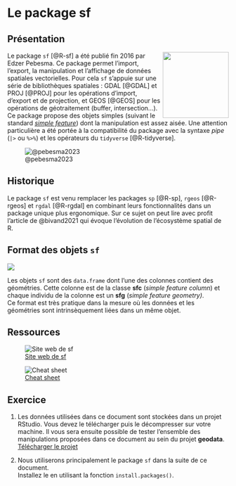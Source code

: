 # Le package sf


## Présentation

<img src="img/sf.gif" align="right" width="150"/> 
Le package `sf` [@R-sf] a été publié fin 2016 par Edzer Pebesma.
Ce package permet l'import, l'export, la manipulation et l'affichage de données spatiales vectorielles. Pour cela `sf` s'appuie sur une série de bibliothèques spatiales : GDAL [@GDAL] et PROJ [@PROJ] pour les opérations d'import, d'export et de projection, et GEOS [@GEOS] pour les opérations de géotraitement (buffer, intersection...).   
Ce package propose des objets simples (suivant le standard [*simple feature*](https://en.wikipedia.org/wiki/Simple_Features)) dont la manipulation est assez aisée. Une attention particulière a été portée à la compatibilité du package avec la syntaxe *pipe* (`|>` ou `%>%`) et les opérateurs du `tidyverse` [@R-tidyverse].


![@pebesma2023](img/sf_deps.png)



:::{.callout-note}
## Historique
Le package `sf` est venu remplacer les packages `sp` [@R-sp], `rgeos` [@R-rgeos] et `rgdal` [@R-rgdal] en combinant leurs fonctionnalités dans un package unique plus ergonomique. Sur ce sujet on peut lire avec profit l'article de @bivand2021 qui évoque l'évolution de l'écosystème spatial de R. 
:::


## Format des objets `sf`

![](img/sf.png)

Les objets `sf` sont des `data.frame` dont l'une des colonnes contient des géométries. Cette colonne est de la classe **sfc** (*simple feature column*) et chaque individu de la colonne est un **sfg** (*simple feature geometry)*.   
Ce format est très pratique dans la mesure où les données et les géométries sont intrinsèquement liées dans un même objet. 


## Ressources

::: {layout="[[1,1], [1,1]]"}

![[Site web de sf](https://r-spatial.github.io/sf/)](img/sf_web.png)

![[Cheat sheet](https://raw.githubusercontent.com/rstudio/cheatsheets/4cfbc4c7ec5857b524473db219a1c4d402dd5e80/sf.pdf)](img/sf_cheatsheet.png)

:::




## Exercice {.unnumbered}

1. Les données utilisées dans ce document sont stockées dans un projet RStudio. 
Vous devez le télécharger puis le décompresser sur votre machine. Il vous sera ensuite possible de tester l'ensemble des manipulations proposées dans ce document au sein du projet **geodata**.  
[Télécharger le projet](https://rcarto.github.io/geomatique_avec_r/geodata.zip){.btn .btn-primary .btn-sm role="button"}  

2. Nous utiliserons principalement le package `sf` dans la suite de ce document.   
Installez le en utilisant la fonction `install.packages()`.

